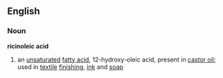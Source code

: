==English==
===Noun===
'''ricinoleic acid'''
#{{chemistry}} an [[unsaturated]] [[fatty acid]], 12-hydroxy-oleic acid, present in [[castor oil]]; used in [[textile]] [[finishing]], [[ink]] and [[soap]]